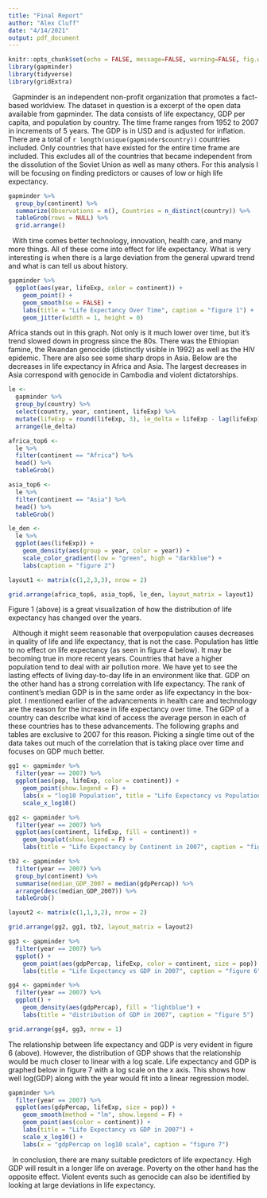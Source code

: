 ```yaml
---
title: "Final Report"
author: "Alex Cluff"
date: "4/14/2021"
output: pdf_document
---
```


```r
knitr::opts_chunk$set(echo = FALSE, message=FALSE, warning=FALSE, fig.width=9)
library(gapminder)
library(tidyverse)
library(gridExtra)
```

|   Gapminder is an independent non-profit organization that promotes a fact-based worldview. The dataset in question is a excerpt of the open data available from gapminder. The data consists of life expectancy, GDP per capita, and population by country. The time frame ranges from 1952 to 2007 in increments of 5 years. The GDP is in USD and is adjusted for inflation. There are a total of `r length(unique(gapminder$country))` countries included. Only countries that have existed for the entire time frame are included. This excludes all of the countries that became independent from the dissolution of the Soviet Union as well as many others. For this analysis I will be focusing on finding predictors or causes of low or high life expectancy.
```r
gapminder %>%
  group_by(continent) %>%
  summarize(Observations = n(), Countries = n_distinct(country)) %>% 
  tableGrob(rows = NULL) %>% 
  grid.arrange()
```


|   With time comes better technology, innovation, health care, and many more things. All of these come into effect for life expectancy. What is very interesting is when there is a large deviation from the general upward trend and what is can tell us about history.

```r
gapminder %>%
  ggplot(aes(year, lifeExp, color = continent)) +
    geom_point() +
    geom_smooth(se = FALSE) +
    labs(title = "Life Expectancy Over Time", caption = "figure 1") +
    geom_jitter(width = 1, height = 0)
```

Africa stands out in this graph. Not only is it much lower over time, but it's trend slowed down in progress since the 80s. There was the Ethiopian famine, the Rwandan genocide (distinctly visible in 1992) as well as the HIV epidemic. There are also see some sharp drops in Asia. Below are the  decreases in life expectancy in Africa and Asia. The largest decreases in Asia correspond with genocide in Cambodia and violent dictatorships.

```r
le <- 
  gapminder %>%
  group_by(country) %>%
  select(country, year, continent, lifeExp) %>%
  mutate(lifeExp = round(lifeExp, 3), le_delta = lifeExp - lag(lifeExp)) %>% 
  arrange(le_delta)

africa_top6 <- 
  le %>% 
  filter(continent == "Africa") %>% 
  head() %>% 
  tableGrob()

asia_top6 <- 
  le %>% 
  filter(continent == "Asia") %>% 
  head() %>%
  tableGrob()

le_den <- 
  le %>% 
  ggplot(aes(lifeExp)) +
    geom_density(aes(group = year, color = year)) +
    scale_color_gradient(low = "green", high = "darkblue") +
    labs(caption = "figure 2")

layout1 <- matrix(c(1,2,3,3), nrow = 2)

grid.arrange(africa_top6, asia_top6, le_den, layout_matrix = layout1)
```

Figure 1 (above) is a great visualization of how the distribution of life expectancy has changed over the years.


|   Although it might seem reasonable that overpopulation causes decreases in quality of life and life expectancy, that is not the case. Population has little to no effect on life expectancy (as seen in figure 4 below). It may be becoming true in more recent years. Countries that have a higher population tend to deal with air pollution more. We have yet to see the lasting effects of living day-to-day life in an environment like that. GDP on the other hand has a strong correlation with life expectancy. The rank of continent's median GDP is in the same order as life expectancy in the box-plot. I mentioned earlier of the advancements in health care and technology are the reason for the increase in life expectancy over time. The GDP of a country can describe what kind of access the average person in each of these countries has to these advancements. The following graphs and tables are exclusive to 2007 for this reason. Picking a single time out of the data takes out much of the correlation that is taking place over time and focuses on GDP much better.

```r
gg1 <- gapminder %>% 
  filter(year == 2007) %>% 
  ggplot(aes(pop, lifeExp, color = continent)) +
    geom_point(show.legend = F) +
    labs(x = "log10 Population", title = "Life Expectancy vs Population in 2007", caption = "figure 4") +
    scale_x_log10()

gg2 <- gapminder %>% 
  filter(year == 2007) %>%
  ggplot(aes(continent, lifeExp, fill = continent)) +
    geom_boxplot(show.legend = F) + 
    labs(title = "Life Expectancy by Continent in 2007", caption = "figure 3")

tb2 <- gapminder %>% 
  filter(year == 2007) %>% 
  group_by(continent) %>% 
  summarise(median_GDP_2007 = median(gdpPercap)) %>%
  arrange(desc(median_GDP_2007)) %>% 
  tableGrob()

layout2 <- matrix(c(1,1,3,2), nrow = 2)

grid.arrange(gg2, gg1, tb2, layout_matrix = layout2)
```

```r
gg3 <- gapminder %>% 
  filter(year == 2007) %>% 
  ggplot() +
    geom_point(aes(gdpPercap, lifeExp, color = continent, size = pop)) +
    labs(title = "Life Expectancy vs GDP in 2007", caption = "figure 6")

gg4 <- gapminder %>% 
  filter(year == 2007) %>% 
  ggplot() +
    geom_density(aes(gdpPercap), fill = "lightblue") +
    labs(title = "distribution of GDP in 2007", caption = "figure 5")

grid.arrange(gg4, gg3, nrow = 1)
```

The relationship between life expectancy and GDP is very evident in figure 6 (above). However, the distribution of GDP shows that the relationship would be much closer to linear with a log scale. Life expectancy and GDP is graphed below in figure 7 with a log scale on the x axis. This shows how well log(GDP) along with the year would fit into a linear regression model.

```r
gapminder %>% 
  filter(year == 2007) %>% 
  ggplot(aes(gdpPercap, lifeExp, size = pop)) +
    geom_smooth(method = "lm", show.legend = F) +
    geom_point(aes(color = continent)) +
    labs(title = "Life Expectancy vs GDP in 2007") +
    scale_x_log10() +
    labs(x = "gdpPercap on log10 scale", caption = "figure 7")
```

|   In conclusion, there are many suitable predictors of life expectancy. High GDP will result in a longer life on average. Poverty on the other hand has the opposite effect. Violent events such as genocide can also be identified by looking at large deviations in life expectancy. 



